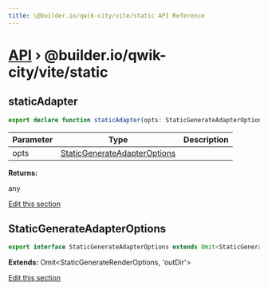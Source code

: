 ```yaml
---
title: \@builder.io/qwik-city/vite/static API Reference
---
```


<h1><a href="/api">API</a> &rsaquo; @builder.io/qwik-city/vite/static</h1>

<div class="api-detail-section">
<h2 id="staticadapter" title="function - staticAdapter" data-kind="function" data-kind-label="F"><a aria-hidden="true" tabindex="-1" href="#staticadapter"><span class="icon icon-link"></span></a>staticAdapter</h2>

```typescript
export declare function staticAdapter(opts: StaticGenerateAdapterOptions): any;
```

| Parameter | Type                                                          | Description |
| --------- | ------------------------------------------------------------- | ----------- |
| opts      | [StaticGenerateAdapterOptions](#staticgenerateadapteroptions) |             |

**Returns:**

any

<p class="api-edit"><a href="https://github.com/BuilderIO/qwik/tree/main/packages/qwik-city/adapters/static/vite/index.ts" target="_blanks">Edit this section</a></p>

</div>
<div class="api-detail-section">
<h2 id="staticgenerateadapteroptions" title="interface - StaticGenerateAdapterOptions" data-kind="interface" data-kind-label="I"><a aria-hidden="true" tabindex="-1" href="#staticgenerateadapteroptions"><span class="icon icon-link"></span></a>StaticGenerateAdapterOptions</h2>

```typescript
export interface StaticGenerateAdapterOptions extends Omit<StaticGenerateRenderOptions, 'outDir'>
```

**Extends:** Omit&lt;StaticGenerateRenderOptions, 'outDir'&gt;

<p class="api-edit"><a href="https://github.com/BuilderIO/qwik/tree/main/packages/qwik-city/adapters/static/vite/index.ts" target="_blanks">Edit this section</a></p>

</div>
